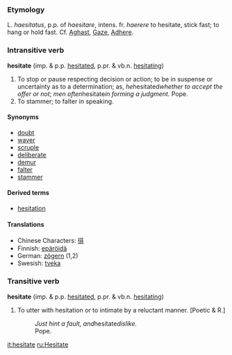 ===Etymology===
L. ''haesitatus'', p.p. of
''haesitare'', intens. fr. ''haerere'' to hesitate, stick fast;
to hang or hold fast.  Cf. [[Aghast]], [[Gaze]],
[[Adhere]].

===Intransitive verb===
'''hesitate''' (imp. & p.p. [[hesitated]], p.pr. & vb.n. [[hesitating]])

#To stop or pause respecting decision or action; to be in suspense or uncertainty as to a determination; as, ''he ''hesitated'' whether to accept the offer or not''; ''men often ''hesitate'' in forming a judgment.''  Pope.
#To stammer; to falter in speaking.

====Synonyms====
*[[doubt]]
*[[waver]]
*[[scruple]]
*[[deliberate]]
*[[demur]]
*[[falter]]
*[[stammer]]

====Derived terms====
*[[hesitation]]

====Translations====
*Chinese Characters: [[徘]]
*Finnish: [[epäröidä]]
*German: [[zögern]] (1,2)
*Swesish: [[tveka]]

===Transitive verb===
'''hesitate''' (imp. & p.p. [[hesitated]], p.pr. & vb.n. [[hesitating]])

#To utter with hesitation or to intimate by a reluctant manner.  [Poetic & R.]
#:''Just hint a fault, and ''hesitate'' dislike.''<br>Pope.

[[it:hesitate]]
[[ru:Hesitate]]